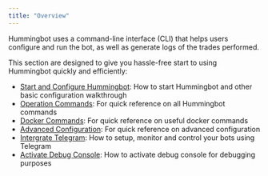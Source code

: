```yaml
---
title: "Overview"
---
```


Hummingbot uses a command-line interface (CLI) that helps users configure and run the bot, as well as generate logs of the trades performed.

This section are designed to give you hassle-free start to using Hummingbot quickly and efficiently:

- [Start and Configure Hummingbot](client): How to start Hummingbot and other basic configuration walkthrough
- [Operation Commands](command-ref): For quick reference on all Hummingbot commands
- [Docker Commands](docker-commands): For quick reference on useful docker commands
- [Advanced Configuration](adv-command-ref): For quick reference on advanced configuration
- [Intergrate Telegram](telegram): How to setup, monitor and control your bots using Telegram
- [Activate Debug Console](debug): How to activate debug console for debugging purposes
